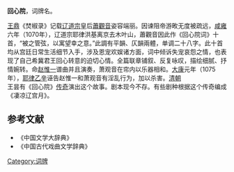 '''回心院'''，词牌名。

[[王鼎_(辽朝)|王鼎]]《焚椒录》记载[[辽道宗|辽道宗]]皇后[[蕭觀音|蕭觀音]]姿容端丽。因谏阻帝游畋无度被疏远，[[咸雍|咸雍]]六年（1070年），辽道宗耶律洪基离京去木叶山，蕭觀音因此作《回心院词》十首，“被之管弦，以寓望幸之意。”此調有平韻、仄韻兩體，单调二十八字。此十首均从宫廷日常生活细节入手，涉及恩宠欢娱诸方面，词中倾诉失宠哀怨之情，也表现了自己希冀君王回心转意的迫切心情。全篇联章铺叙、反复咏叹，描绘细腻、抒情婉转。命[[赵惟一_(辽朝)|赵惟一]]谱曲并且演奏，萧观音在帘内以乐器相和。[[大康|大康]]元年（1075年），[[耶律乙辛|耶律乙辛]]诬告赵惟一和萧观音有淫乱行为，加以杀害。[[清朝|清朝]]王昙有《回心院》[[传奇|传奇]]演出这个故事。剧本现今不存。有些剧种根据这个传奇编成《凄凉辽宫月》。
==参考文献==
*《中国文学大辞典》
*《中国古代戏曲文学辞典》
[[Category:词牌|Category:词牌]]